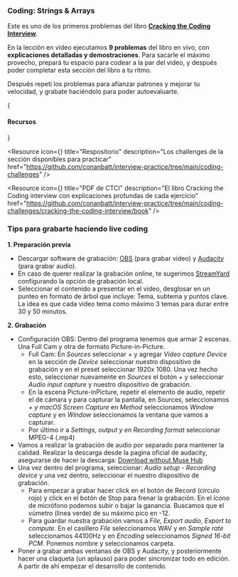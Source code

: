 
### Coding: Strings & Arrays

Este es uno de los primeros problemas del libro [**Cracking the Coding Interview**](https://github.com/conanbatt/interview-practice/tree/main/coding-challenges/cracking-the-coding-interview/book).

En la lección en video ejecutamos **9 problemas** del libro en vivo, con **explicaciones detalladas y demostraciones**. Para sacarle el máximo provecho, prepará tu espacio para codear a la par del video, y después poder completar esta sección del libro a tu ritmo.

Después repetí los problemas para afianzar patrones y mejorar tu velocidad, y grabate haciéndolo para poder autoevaluarte.

<IREmbed src="https://www.youtube.com/embed/O9Pfb0TS7o8?si=s_z0jLictLmPPuKv" />

{<h4>Recursos</h4>}

<Resource
  icon={<LinkIcon className="color-4"/>}
  title="Respositorio"
  description="Los challenges de la sección disponibles para practicar"
  href="https://github.com/conanbatt/interview-practice/tree/main/coding-challenges"
/>

<Resource
  icon={<FilesIcon className="color-2"/>}
  title="PDF de CTCI"
  description="El libro Cracking the Coding interview con explicaciones profundas de cada ejercicio"
  href="https://github.com/conanbatt/interview-practice/tree/main/coding-challenges/cracking-the-coding-interview/book"
/>

### Tips para grabarte haciendo live coding

**1. Preparación previa**

- Descargar software de grabación: [OBS](https://obsproject.com/) (para grabar video) y [Audacity](https://www.audacityteam.org/) (para grabar audio).
- En caso de querer realizar la grabación online, te sugerimos [StreamYard](streamyard.com) configurando la opción de grabación local.
- Seleccionar el contenido a presentar en el video, desglosar en un punteo en formato de árbol que incluye: Tema, subtema y puntos clave. La idea es que cada video tema como máximo 3 temas para durar entre 30 y 50 minutos.

**2. Grabación**

- Configuración OBS: Dentro del programa tenemos que armar 2 escenas. Una Full Cam y otra de formato Picture-in-Picture.
    - Full Cam: En *Sources* seleccionar *+* y agregar *Video capture Device* en la sección de *Device* seleccionar nuestro dispositivo de grabación y en el preset seleccionar 1920x 1080. Una vez hecho esto, seleccionar nuevamente en *Sources* el botón *+* y seleccionar *Audio input capture* y nuestro dispositivo de grabación.
    - En la escena Picture-inPicture, repetir el elemento de audio, repetir el de cámara y para capturar la pantalla, en Sources, seleccionamos *+ y macOS Screen Capture* en *Method* seleccionamos *Window capture* y en *Window* seleccionamos la ventana que vamos a capturar.
    - Por último ir a *Settings, output y en Recording format* seleccionar MPEG-4 (.mp4)
- Vamos a realizar la grabación de audio por separado para mantener la calidad. Realizar la descarga desde la pagina oficial de audacity, asegurarse de hacer la descarga: [Download without Muse Hub](https://github.com/audacity/audacity/releases/download/Audacity-3.6.4/audacity-macOS-3.6.4-universal.dmg)
- Una vez dentro del programa, seleccionar: *Audio setup - Recording device* y una vez dentro, seleccionar el nuestro dispositivo de grabación.
    - Para empezar a grabar hacer click en el botón de Record (círculo rojo) y click en el botón de Stop para frenar la grabación. En el ícono de micrófono podemos subir o bajar la ganancia. Buscamos que el vúmetro (linea verde) de su máximo pico en -12.
    - Para guardar nuestra grabación vamos a *File, Export audio, Export to compute.* En el casillero *File* seleccionamos WAV y en *Sample rate* seleccionamos 44100Hz y en *Encoding* seleccionamos *Signed 16-bit PCM*. Ponemos nombre y seleccionamos carpeta.
- Poner a grabar ambas ventanas de OBS y Audacity, y posteriormente hacer una claqueta (un aplauso) para poder sincronizar todo en edición. A partir de ahí empezar el desarrollo de contenido.
